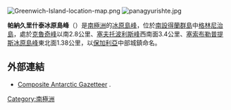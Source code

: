 [[Image:Greenwich-Island-location-map.png|thumb]]
[[Image:panagyurishte.jpg|thumb]]

'''帕納久里什泰冰原島峰'''（{{lang-en|Panagyurishte Nunatak}}）是[[南極洲|南極洲]]的[[冰原島峰|冰原島峰]]，位於[[南設得蘭群島|南設得蘭群島]]中[[格林尼治島|格林尼治島]]，處於[[克魯奇峰|克魯奇峰]]以南2.8公里、[[塞夫托波利斯峰|塞夫托波利斯峰]]西南面3.4公里、[[塞索布勒普提斯冰原島峰|塞索布勒普提斯冰原島峰]]東北面1.38公里，以[[保加利亞|保加利亞]]中部城鎮命名。

{{coord|62|28|44|S|59|56|12|W|display=title}}

==外部連結==
* [http://data.aad.gov.au/aadc/gaz/scar/ Composite Antarctic Gazetteer] {{WebCite|url=https://www.webcitation.org/5ug2CfC7m?url=http://data.aad.gov.au/aadc/gaz/scar/ |date=20101202140255 |dateformat=iso }}.

{{Antarctica-geo-stub}}
[[Category:南極洲|Category:南極洲]]